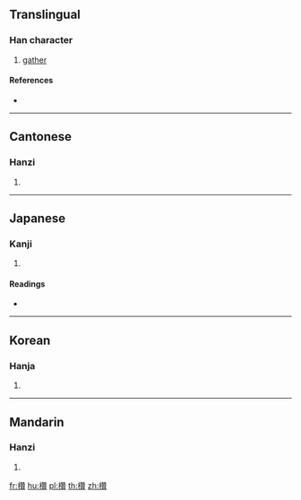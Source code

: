 ==Translingual==

===Han character===
{{Han char|rn=75|rad=木|as=19|sn=23|four=44986|canj=DHUC|ids=⿰木贊}}

# [[gather]]

====References====
* {{Han ref|kx=0563.340|dkj=15943|dj=0953.030|hdz=21324.120|uh=6B11|ud=27409|bh=F7E0|bd=63456}}

----

==Cantonese==

===Hanzi===
{{yue-hanzi|jyut=|y=chyun4, jaan2}}

# {{defn|lang=yue|sort=木19}}

----

==Japanese==

===Kanji===
{{ja-kanji|grade=|rs=木19}}

# {{defn|lang=ja|sort=木19}}

====Readings====
* {{ja-readings|on=[[さん]] (san), [[ざん]] (zan)|kun=[[つえ]] (tsue)}}

----

==Korean==

===Hanja===
{{ko-hanja|hangeul=찬|eumhun=|rv=chan|mr=ch'an|y=chan}}

# {{defn|lang=ko|sort=木19}}

----

==Mandarin==

===Hanzi===
{{cmn-hanzi|pin=[[zàn]] ([[zan4]]), [[zhú]] ([[zhu2]])|wg=tsan<sup>4</sup>, chu<sup>2</sup>}}

# {{defn|lang=cmn|sort=木19}}

[[fr:欑]]
[[hu:欑]]
[[pl:欑]]
[[th:欑]]
[[zh:欑]]